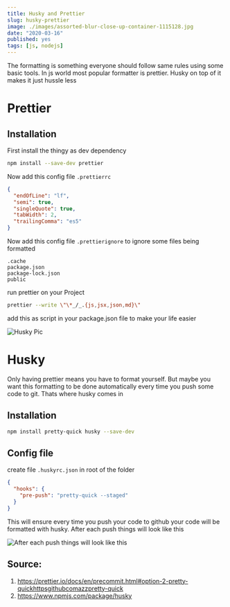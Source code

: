 ```yaml
---
title: Husky and Prettier
slug: husky-prettier
image: ./images/assorted-blur-close-up-container-1115128.jpg
date: "2020-03-16"
published: yes
tags: [js, nodejs]
---
```



The formatting is something everyone should follow same rules using some basic tools. In js world most popular formatter is prettier. Husky on top of it makes it just hussle less

# Prettier

## Installation

First install the thingy as dev dependency

<CodeDivWrapper>

```bash
npm install --save-dev prettier
```

</CodeDivWrapper>

Now add this config file `.prettierrc`

<CodeDivWrapper>

```json
{
  "endOfLine": "lf",
  "semi": true,
  "singleQuote": true,
  "tabWidth": 2,
  "trailingComma": "es5"
}
```

</CodeDivWrapper>

Now add this config file `.prettierignore` to ignore some files being formatted

<CodeDivWrapper>

```text
.cache
package.json
package-lock.json
public
```

</CodeDivWrapper>

run prettier on your Project

<CodeDivWrapper>

```bash
prettier --write \"\*_/_.{js,jsx,json,md}\"
```

</CodeDivWrapper>

add this as script in your package.json file to make your life easier

![Husky Pic](./images/clouds-girl-mountain-dog-36372.jpg)

# Husky

Only having prettier means you have to format yourself. But maybe you want this formatting to be done automatically every time you push some code to git. Thats where husky comes in

## Installation

<CodeDivWrapper>

```bash
npm install pretty-quick husky --save-dev
```

</CodeDivWrapper>

## Config file

create file `.huskyrc.json` in root of the folder

<CodeDivWrapper>

```json
{
  "hooks": {
    "pre-push": "pretty-quick --staged"
  }
}
```

</CodeDivWrapper>

This will ensure every time you push your code to github your code will be formatted with husky.
After each push things will look like this

![After each push things will look like this](./images/husky-console.png)

## Source: 

1. https://prettier.io/docs/en/precommit.html#option-2-pretty-quickhttpsgithubcomazzpretty-quick
2. https://www.npmjs.com/package/husky
